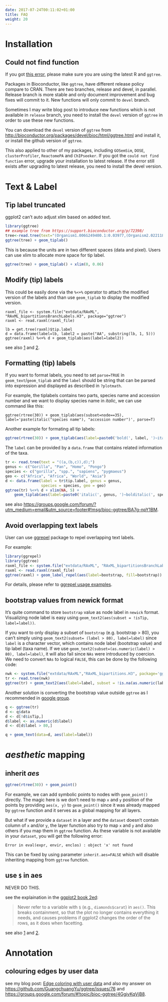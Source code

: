 ```yaml
---
date: 2017-07-24T00:11:02+01:00
title: FAQ
weight: 20
---
```



<link rel="stylesheet" href="https://guangchuangyu.github.io/css/font-awesome.min.css">


# <i class="fa fa-download"></i> Installation

## <i class="fa fa-angle-double-right"></i> Could not find function

If you got [this error](https://github.com/GuangchuangYu/ggtree/issues/12), please make sure you are using the latest R and `ggtree`.

Packages in Bioconductor, like `ggtree`, have different release policy compare to CRAN. There are two branches, release and devel, in parallel. Release branch is more stable and only document improvement and bug fixes will commit to it. New functions will only commit to `devel` branch.

Sometimes I may write blog post to introduce new functions which is not available in `release` branch, you need to install the `devel` version of `ggtree` in order to use these new functions.

You can download the `devel` version of `ggtree` from [http://bioconductor.org/packages/devel/bioc/html/ggtree.html](http://bioconductor.org/packages/devel/bioc/html/ggtree.html) and install it, or install the github version of `ggtree`.

This also applied to other of my packages, including `GOSemSim`, `DOSE`, `clusterProfiler`, `ReactomePA` and `ChIPseeker`. If you got the `could not find function` error, upgrade your installation to latest release. If the error still exists after upgrading to latest release, you need to install the devel version.


# <i class="fa fa-text-height"></i> Text & Label

## <i class="fa fa-angle-double-right"></i> Tip label truncated

ggplot2 can't auto adjust xlim based on added text.

```r
library(ggtree)
## example tree from https://support.bioconductor.org/p/72398/
tree<-read.tree(text="(Organism1.006G249400.1:0.03977,(Organism2.022118m:0.01337,(Organism3.J34265.1:0.00284,Organism4.G02633.1:0.00468)0.51:0.0104):0.02469);")
ggtree(tree) + geom_tiplab()
```

This is because the units are in two different spaces (data and pixel). Users can use xlim to allocate more space for tip label.

```r
ggtree(tree) + geom_tiplab() + xlim(0, 0.06)
```

## <i class="fa fa-angle-double-right"></i> Modify (tip) labels

This could be easily done via the `%<+%` operator to attach the
modified version of the labels and than use `geom_tiplab` to display
the modified version.


```
raxml_file <- system.file("extdata/RAxML", "RAxML_bipartitionsBranchLabels.H3", package="ggtree")
raxml <- read.raxml(raxml_file)

lb = get.tree(raxml)$tip.label
d = data.frame(label=lb, label2 = paste("AA", substring(lb, 1, 5)))
ggtree(raxml) %<+% d + geom_tiplab(aes(label=label2))
```

see also
[1](https://groups.google.com/forum/?utm_medium=email&utm_source=footer#!msg/bioc-ggtree/tFdFgCJ7gQA/tZ6phSgUDQAJ)
and [2](https://github.com/GuangchuangYu/ggtree/issues/106).

## <i class="fa fa-angle-double-right"></i> Formatting (tip) labels

If you want to format labels, you need to set `parse=TRUE` in `geom_text`/`geom_tiplab` and the `label` should be string that can be parsed into expression and displayed as described in `?plotmath`.

For example, the tiplabels contains two parts, species name and accession number and we want to display species name in _italic_, we can use command like this:

```
ggtree(rtree(30)) + geom_tiplab(aes(subset=node==35), label='paste(italic("species name"), "accession number")', parse=T)
```


Another example for formating all tip labels:

```r
ggtree(rtree(30)) + geom_tiplab(aes(label=paste0('bold(', label, ')~italic(', node, ')')), parse=TRUE)
```

The `label` can be provided by a `data.frame` that contains related information
of the taxa.

```r
tr <- read.tree(text = "((a,(b,c)),d);")
genus <- c("Gorilla", "Pan", "Homo", "Pongo")
species <- c("gorilla", "spp.", "sapiens", "pygmaeus")
geo <- c("Africa", "Africa", "World", "Asia")
d <- data.frame(label = tr$tip.label, genus = genus,
                species = species, geo = geo)
ggtree(tr) %<+% d + xlim(NA, 5) +
    geom_tiplab(aes(label=paste0('italic(', genus, ')~bolditalic(', species, ')~', geo)), parse=T)
```

see also <https://groups.google.com/forum/?utm_medium=email&utm_source=footer#!msg/bioc-ggtree/BA7g-npY1BM>.



## <i class="fa fa-angle-double-right"></i> Avoid overlapping text labels

User can use [ggrepel](https://cran.r-project.org/web/packages/ggrepel/) package to repel overlapping text labels.

For example:

```r
library(ggrepel)
library(ggtree)
raxml_file <- system.file("extdata/RAxML", "RAxML_bipartitionsBranchLabels.H3", package="ggtree")
raxml <- read.raxml(raxml_file)
ggtree(raxml) + geom_label_repel(aes(label=bootstrap, fill=bootstrap))
```

For details, please refer to [ggrepel usage examples](https://cran.r-project.org/web/packages/ggrepel/vignettes/ggrepel.html).

## <i class="fa fa-angle-double-right"></i> bootstrap values from newick format

It's quite command to store `bootstrap` value as node label in `newick` format. Visualizing node label is easy using `geom_text2(aes(subset = !isTip, label=label))`.

If you want to only display a subset of `bootstrap` (e.g. bootstrap > 80), you can't simply using `geom_text2(subset= (label > 80), label=label)` since `label` is a character vector, which contains node label (bootstrap value) and tip label (taxa name). If we use `geom_text2(subset=(as.numeric(label) > 80), label=label)`, it will also fail since `NAs` were introduced by coercion. We need to convert `NAs` to logical `FALSE`, this can be done by the following code:

```r
nwk <- system.file("extdata/RAxML","RAxML_bipartitions.H3", package='ggtree')
tr <- read.tree(nwk)
ggtree(tr) + geom_text2(aes(label=label, subset = !is.na(as.numeric(label)) & as.numeric(label) > 80))
```

Another solution is converting the bootstrap value outside `ggtree` as I recommended in [google group](https://groups.google.com/forum/?utm_medium=email&utm_source=footer#!msg/bioc-ggtree/hiRBjGaAfI0/Y-2zDpvtAwAJ).

```r
q <- ggtree(tr)
d <- q$data
d <- d[!d$isTip,]
d$label <- as.numeric(d$label)
d <- d[d$label > 80,]

q + geom_text(data=d, aes(label=label))
```


# <i class="fa fa-map-marker"></i> _aesthetic_ mapping

## <i class="fa fa-angle-double-right"></i> inherit _aes_

```r
ggtree(rtree(30)) + geom_point()
```

For example, we can add symbolic points to nodes with `geom_point()` directly.
The magic here is we don't need to map `x` and `y` position of the points by providing `aes(x, y)` to `geom_point()` since it was already mapped by `ggtree` function and it serves as a global mapping for all layers.

But what if we provide a `dataset` in a layer and the `dataset` doesn't contain column of `x` and/or `y`,
the layer function also try to map `x` and `y` and also others if you map them in `ggtree` function.
As these variable is not available in your `dataset`, you will get the following error:

```
Error in eval(expr, envir, enclos) : object 'x' not found
```

This can be fixed by using parameter `inherit.aes=FALSE` which will disable inheriting mapping from `ggtree` function.

## <i class="fa fa-angle-double-right"></i> use `$` in aes

NEVER DO THIS.

see the explaination in the [ggplot2 book 2ed](https://github.com/hadley/ggplot2-book/blob/master/layers.rmd#aesthetic-mappings-secaes):

>Never refer to a variable with `$` (e.g., `diamonds$carat`) in `aes()`. This breaks containment, so that the plot no longer contains everything it needs, and causes problems if ggplot2 changes the order of the rows, as it does when facetting.

see also
[1](https://groups.google.com/forum/?utm_medium=email&utm_source=footer#!msg/bioc-ggtree/hViM6vRZF94/MsZT8qRgBwAJ)
and [2](https://github.com/GuangchuangYu/ggtree/issues/106).


# <i class="fa fa-tree"></i> Annotation

## <i class="fa fa-angle-double-right"></i> colouring edges by user data

see my blog post:
[Edge coloring with user data](http://guangchuangyu.github.io/2016/12/edge-coloring-with-user-data/)
and also my answer on <https://github.com/GuangchuangYu/ggtree/issues/76>
and <https://groups.google.com/forum/#!topic/bioc-ggtree/4GgivKqVjB8>.

